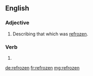 ==English==

===Adjective===
{{en-adj|-}}

# Describing that which was [[refreeze|refrozen]].

===Verb===
{{head|en}}

# {{past participle of|refreeze|lang=en}}

[[de:refrozen]]
[[fr:refrozen]]
[[mg:refrozen]]